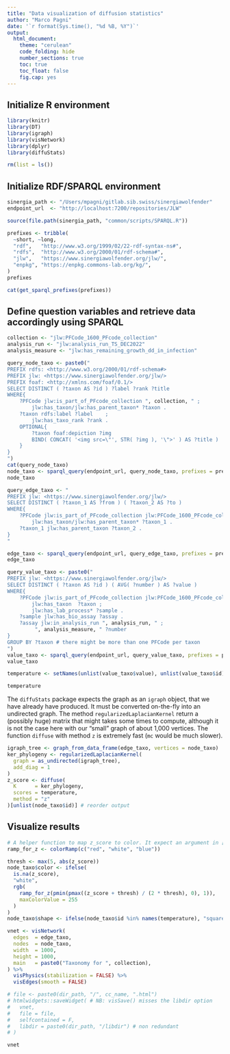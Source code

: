 ```yaml
---
title: "Data visualization of diffusion statistics"
author: "Marco Pagni"
date: '`r format(Sys.time(), "%d %B, %Y")`'
output: 
  html_document: 
    theme: "cerulean"
    code_folding: hide
    number_sections: true
    toc: true
    toc_float: false
    fig.cap: yes
---
```


## Initialize R environment

```r

library(knitr)
library(DT)
library(igraph)
library(visNetwork)
library(dplyr)
library(diffuStats)

rm(list = ls())
```
## Initialize RDF/SPARQL environment

```r

sinergia_path <- "/Users/mpagni/gitlab.sib.swiss/sinergiawolfender"
endpoint_url  <- "http://localhost:7200/repositories/JLW"

source(file.path(sinergia_path, "common/scripts/SPARQL.R"))

prefixes <- tribble(
  ~short, ~long,
  "rdf",   "http://www.w3.org/1999/02/22-rdf-syntax-ns#",
  "rdfs",  "http://www.w3.org/2000/01/rdf-schema#",
  "jlw",   "https://www.sinergiawolfender.org/jlw/",
  "enpkg", "https://enpkg.commons-lab.org/kg/",
)
prefixes

cat(get_sparql_prefixes(prefixes))

```

## Define question variables and retrieve data accordingly using SPARQL

```r

collection <- "jlw:PFCode_1600_PFcode_collection"
analysis_run <- "jlw:analysis_run_TS_DEC2022"
analysis_measure <- "jlw:has_remaining_growth_dd_in_infection"

query_node_taxo <- paste0("
PREFIX rdfs: <http://www.w3.org/2000/01/rdf-schema#>
PREFIX jlw: <https://www.sinergiawolfender.org/jlw/>
PREFIX foaf: <http://xmlns.com/foaf/0.1/>
SELECT DISTINCT ( ?taxon AS ?id ) ?label ?rank ?title
WHERE{ 
	?PFCode jlw:is_part_of_PFcode_collection ", collection, " ;
    	jlw:has_taxon/jlw:has_parent_taxon* ?taxon .
    ?taxon rdfs:label ?label    ;
    	jlw:has_taxo_rank ?rank .
    OPTIONAL{
        ?taxon foaf:depiction ?img
        BIND( CONCAT( '<img src=\"', STR( ?img ), '\">' ) AS ?title )
    }
}
")
cat(query_node_taxo)
node_taxo <- sparql_query(endpoint_url, query_node_taxo, prefixes = prefixes)
node_taxo

query_edge_taxo <- "
PREFIX jlw: <https://www.sinergiawolfender.org/jlw/>
SELECT DISTINCT ( ?taxon_1 AS ?from ) ( ?taxon_2 AS ?to ) 
WHERE{ 
	?PFCode jlw:is_part_of_PFcode_collection jlw:PFCode_1600_PFcode_collection ;
    	jlw:has_taxon/jlw:has_parent_taxon* ?taxon_1 .
    ?taxon_1 jlw:has_parent_taxon ?taxon_2 .
}
"

edge_taxo <- sparql_query(endpoint_url, query_edge_taxo, prefixes = prefixes)
edge_taxo

query_value_taxo <- paste0("
PREFIX jlw: <https://www.sinergiawolfender.org/jlw/>
SELECT DISTINCT ( ?taxon AS ?id ) ( AVG( ?number ) AS ?value )
WHERE{ 
	?PFCode jlw:is_part_of_PFcode_collection jlw:PFCode_1600_PFcode_collection ;
    	jlw:has_taxon  ?taxon ;
    	jlw:has_lab_process* ?sample .
    ?sample jlw:has_bio_assay ?assay .
    ?assay jlw:in_analysis_run ", analysis_run, " ;
		 ", analysis_measure, " ?number
}
GROUP BY ?taxon # there might be more than one PFCode per taxon
")
value_taxo <- sparql_query(endpoint_url, query_value_taxo, prefixes = prefixes)
value_taxo

temperature <- setNames(unlist(value_taxo$value), unlist(value_taxo$id))

temperature
```


The `diffuStats` package expects the graph as an `igraph` object, that we have
already have produced. It must be converted on-the-fly into an undirected graph.
The method `regularizedLaplacianKernel` return a (possibly huge) matrix that
might takes some times to compute, although it is not the case here with our
"small" graph of about 1,000 vertices. The function  `diffuse` with method `z`
is extremely fast (`mc` would be much slower). 

```r

igraph_tree <- graph_from_data_frame(edge_taxo, vertices = node_taxo)
ker_phylogeny <- regularizedLaplacianKernel(
  graph = as_undirected(igraph_tree),
  add_diag = 1
)
z_score <- diffuse(
  K      = ker_phylogeny,
  scores = temperature,
  method = "z"
)[unlist(node_taxo$id)] # reorder output

```

## Visualize results

```r
# A helper function to map z_score to color. It expect an argument in [0;1]
ramp_for_z <- colorRamp(c("red", "white", "blue"))

thresh <- max(5, abs(z_score))
node_taxo$color <- ifelse(
  is.na(z_score),
  "white",
  rgb(
    ramp_for_z(pmin(pmax((z_score + thresh) / (2 * thresh), 0), 1)),
    maxColorValue = 255
  )
)
node_taxo$shape <- ifelse(node_taxo$id %in% names(temperature), "square", "dot")

vnet <- visNetwork(
  edges  = edge_taxo,
  nodes  = node_taxo,
  width  = 1000,
  height = 1000,
  main   = paste0("Taxonomy for ", collection),
) %>%
  visPhysics(stabilization = FALSE) %>%
  visEdges(smooth = FALSE)

# file <- paste0(dir_path, "/", cc_name, ".html")
# htmlwidgets::saveWidget( # NB: visSave() misses the libdir option
#   vnet,
#   file = file,
#   selfcontained = F,
#   libdir = paste0(dir_path, "/libdir") # non redundant
# )

vnet
```
